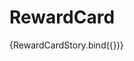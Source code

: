 
<Meta title="Components/Cards/RewardCard" component={RewardCard} />


# RewardCard

<Canvas>
  <Story
    name="default"
    args={{
      reward: {
        price: 3000,
        id: 3,
        title: "hi",
        description: "hihi",
        items: [
          { id: 0, name: "test", quantity: 3 },
          { id: 1, name: "test", quantity: 3 },
          { id: 2, name: "test", quantity: 3 },
        ],
        delieveryStart: new Date(),
        delieveryEnd: new Date(),
        stock: 4,
        maxStock: 2000,
      },
    }}
  >
    {RewardCardStory.bind({})}
  </Story>
</Canvas>
